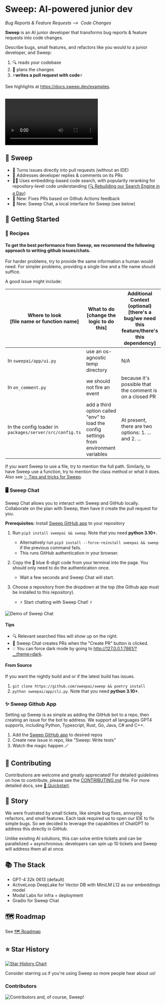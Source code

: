 # Sweep: AI-powered junior dev
*Bug Reports & Feature Requests ⟶&nbsp; Code Changes*

<b>Sweep</b> is an AI junior developer that transforms bug reports & feature requests into code changes.

Describe bugs, small features, and refactors like you would to a junior developer, and Sweep:
1. 🔍 reads your codebase
2. 📝 plans the changes
3. ⚡**writes a pull request with code**⚡

See highlights at https://docs.sweep.dev/examples.

<br/>

<video controls>
  <source src="https://github.com/sweepai/sweep/assets/44910023/365ec29f-7317-40a7-9b5e-0af02f2b0e47" type="video/mp4"/>
    Your browser does not support the video tag.
</video>

## 🌠 Sweep
* 🔧 Turns issues directly into pull requests (without an IDE)
* 👀 Addresses developer replies & comments on its PRs
* 🕵️‍♂️ Uses embedding-based code search, with popularity reranking for repository-level code understanding ([🔍 Rebuilding our Search Engine in a Day](https://docs.sweep.dev/blogs/building-code-search))
* 🎊 New: Fixes PRs based on Github Actions feedback
* 🎊 New: Sweep Chat, a local interface for Sweep (see below)

## 🚀 Getting Started

### 🍲 Recipes
#### To get the best performance from Sweep, we recommend the following approach to writing github issues/chats. 
For harder problems, try to provide the same information a human would need. For simpler problems, providing a single line and a file name should suffice.

A good issue might include:

| Where to look <br/> **[file name or function name]**| What to do <br/> **[change the logic to do this]** | Additional Context (optional) <br/> **[there's a bug/we need this feature/there's this dependency]** |
|-----------|------------|----------------------|
|In `sweepai/app/ui.py`|use an os-agnostic temp directory|N/A|
|In `on_comment.py`|we should not fire an event|because it's possible that the comment is on a closed PR|
|In the config loader in `packages/server/src/config.ts`|add a third option called "env" to load the config settings from environment variables| At present, there are two options:  1. ... and 2. ...|

If you want Sweep to use a file, try to mention the full path. Similarly, to have Sweep use a function, try to mention the class method or what it does. Also see [✨ Tips and tricks for Sweep](https://docs.sweep.dev/tricks).

### 🖥️ Sweep Chat
Sweep Chat allows you to interact with Sweep and GitHub locally. Collaborate on the plan with Sweep, then have it create the pull request for you. 

**Prerequisites:** Install [Sweep GitHub app](https://github.com/apps/sweep-ai) to your repository

1. Run `pip3 install sweepai && sweep`. Note that you need **python 3.10+.**
    - Alternatively run `pip3 install --force-reinstall sweepai && sweep` if the previous command fails.
    - This runs GitHub authentication in your browser.

2. Copy the 🔵 blue 8-digit code from your terminal into the page. You should only need to do the authentication once.  
    - Wait a few seconds and Sweep Chat will start. 

3. Choose a repository from the dropdown at the top (the Github app must be installed to this repository).

    - ⚡ Start chatting with Sweep Chat! ⚡

![Demo of Sweep Chat](https://raw.githubusercontent.com/sweepai/sweep/856ff66c2dbeaf39afbf6d8c49a620dfa70271fb/.assets/gradio-screenshot.png)

#### Tips
* 🔍 Relevant searched files will show up on the right. 
* 🔘 Sweep Chat creates PRs when the "Create PR" button is clicked. 
* 💡 You can force dark mode by going to http://127.0.0.1:7861/?__theme=dark.

#### From Source
If you want the nightly build and or if the latest build has issues.

1. `git clone https://github.com/sweepai/sweep && poetry install`
2. `python sweepai/app/cli.py`. Note that you need **python 3.10+**.

### ✨ Sweep Github App
Setting up Sweep is as simple as adding the GitHub bot to a repo, then creating an issue for the bot to address.
We support all languages GPT4 supports, including Python, Typescript, Rust, Go, Java, C# and C++.

1. Add the [Sweep GitHub app](https://github.com/apps/sweep-ai) to desired repos
2. Create new issue in repo, like "Sweep: Write tests"
3. Watch the magic happen 🪄

## 🤝 Contributing

Contributions are welcome and greatly appreciated! For detailed guidelines on how to contribute, please see the [CONTRIBUTING.md](CONTRIBUTING.md) file.
For more detailed docs, see [🚀 Quickstart](https://docs.sweep.dev/).

## 📘 Story

We were frustrated by small tickets, like simple bug fixes, annoying refactors, and small features. Each task required us to open our IDE to fix simple bugs. So we decided to leverage the capabilities of ChatGPT to address this directly in GitHub.

Unlike existing AI solutions, this can solve entire tickets and can be parallelized + asynchronous: developers can spin up 10 tickets and Sweep will address them all at once.

## 📚 The Stack
- GPT-4 32k 0613 (default)
- ActiveLoop DeepLake for Vector DB with MiniLM L12 as our embeddings model
- Modal Labs for infra + deployment
- Gradio for Sweep Chat

## 🗺️ Roadmap
See [🗺️ Roadmap](https://docs.sweep.dev/roadmap)

## ⭐ Star History

[![Star History Chart](https://api.star-history.com/svg?repos=sweepai/sweep&type=Date)](https://star-history.com/#sweepai/sweep&Date)

Consider starring us if you're using Sweep so more people hear about us!

### Contributors

![Contributors](https://contrib.rocks/image?repo=sweepai/sweep)
and, of course, Sweep!
